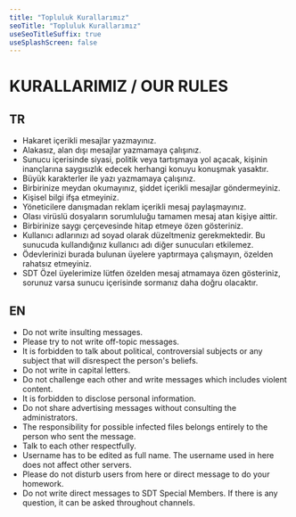 ```yaml
---
title: "Topluluk Kurallarımız"
seoTitle: "Topluluk Kurallarımız"
useSeoTitleSuffix: true
useSplashScreen: false
---
```


# KURALLARIMIZ / OUR RULES

## TR

- Hakaret içerikli mesajlar yazmayınız.
- Alakasız, alan dışı mesajlar yazmamaya çalışınız.
- Sunucu içerisinde siyasi, politik veya tartışmaya yol açacak, kişinin inançlarına saygısızlık edecek herhangi konuyu konuşmak yasaktır.
- Büyük karakterler ile yazı yazmamaya çalışınız.
- Birbirinize meydan okumayınız, şiddet içerikli mesajlar göndermeyiniz.
- Kişisel bilgi ifşa etmeyiniz.
- Yöneticilere danışmadan reklam içerikli mesaj paylaşmayınız.
- Olası virüslü dosyaların sorumluluğu tamamen mesaj atan kişiye aittir.
- Birbirinize saygı çerçevesinde hitap etmeye özen gösteriniz.
- Kullanıcı adlarınızı ad soyad olarak düzeltmeniz gerekmektedir. Bu sunucuda kullandığınız kullanıcı adı diğer sunucuları etkilemez.
- Ödevlerinizi burada bulunan üyelere yaptırmaya çalışmayın, özelden rahatsız etmeyiniz.
- SDT Özel üyelerimize lütfen özelden mesaj atmamaya özen gösteriniz, sorunuz varsa sunucu içerisinde sormanız daha doğru olacaktır.

## EN

- Do not write insulting messages.
- Please try to not write off-topic messages.
- It is forbidden to talk about political, controversial subjects or any subject that will disrespect the person's beliefs.
- Do not write in capital letters.
- Do not challenge each other and write messages which includes violent content.
- It is forbidden to disclose personal information.
- Do not share advertising messages without consulting the administrators.
- The responsibility for possible infected files belongs entirely to the person who sent the message.
- Talk to each other respectfully.
- Username has to be edited as full name. The username used in here does not affect other servers.
- Please do not disturb users from here or direct message to do your homework.
- Do not write direct messages to SDT Special Members. If there is any question, it can be asked throughout channels.

